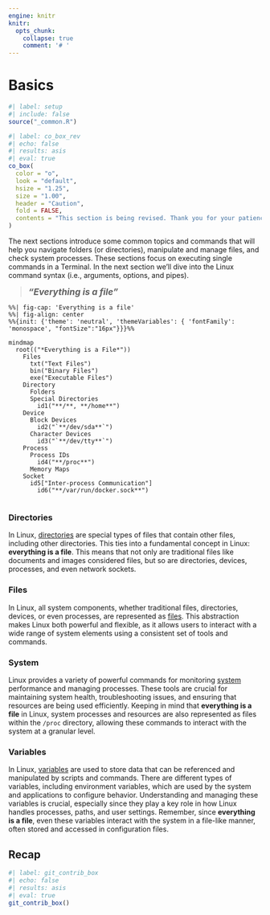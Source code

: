 ```yaml
---
engine: knitr
knitr:
  opts_chunk: 
    collapse: true
    comment: '# '
---
```


# Basics  {#sec-basic-cmnds .unnumbered}

```r
#| label: setup
#| include: false
source("_common.R")
```

```r
#| label: co_box_rev
#| echo: false
#| results: asis
#| eval: true
co_box(
  color = "o",
  look = "default", 
  hsize = "1.25", 
  size = "1.00", 
  header = "Caution", 
  fold = FALSE,
  contents = "This section is being revised. Thank you for your patience."
)
```

The next sections introduce some common topics and commands that will help you navigate folders (or directories), manipulate and manage files, and check system processes. These sections focus on executing single commands in a Terminal. In the next section we'll dive into the Linux command syntax (i.e., arguments, options, and pipes).

> ["Everything is a file"]{style="font-size: 1.25em; font-weight: bold; font-style: italic;"}

```{=html}

<style>

.codeStyle span:not(.nodeLabel) {
  font-family: monospace;
  font-size: 1.75rem;
  font-weight: bold;
  color: #9753b8 !important;
  background-color: #faf9ed;
  padding: 0.2em;
}

</style>
```

```mermaid
%%| fig-cap: 'Everything is a file'
%%| fig-align: center
%%{init: {'theme': 'neutral', 'themeVariables': { 'fontFamily': 'monospace', "fontSize":"16px"}}}%%

mindmap
  root(("*Everything is a File*"))
    Files
      txt("Text Files")
      bin("Binary Files")
      exe("Executable Files")
    Directory
      Folders
      Special Directories 
        id1("**/**, **/home**")
    Device
      Block Devices
        id2("`**/dev/sda**`")
      Character Devices
        id3("`**/dev/tty**`")
    Process
      Process IDs
        id4("**/proc**")
      Memory Maps
    Socket 
      id5["Inter-process Communication"]
        id6("**/var/run/docker.sock**")
      
```

### Directories 

In Linux, [directories](dirs.qmd) are special types of files that contain other files, including other directories. This ties into a fundamental concept in Linux: **everything is a file**. This means that not only are traditional files like documents and images considered files, but so are directories, devices, processes, and even network sockets.

### Files 

In Linux, all system components, whether traditional files, directories, devices, or even processes, are represented as [files](files.qmd). This abstraction makes Linux both powerful and flexible, as it allows users to interact with a wide range of system elements using a consistent set of tools and commands.

### System 

Linux provides a variety of powerful commands for monitoring [system](sys.qmd) performance and managing processes. These tools are crucial for maintaining system health, troubleshooting issues, and ensuring that resources are being used efficiently. Keeping in mind that **everything is a file** in Linux, system processes and resources are also represented as files within the `/proc` directory, allowing these commands to interact with the system at a granular level.

### Variables 

In Linux, [variables](vars.qmd) are used to store data that can be referenced and manipulated by scripts and commands. There are different types of variables, including environment variables, which are used by the system and applications to configure behavior. Understanding and managing these variables is crucial, especially since they play a key role in how Linux handles processes, paths, and user settings. Remember, since **everything is a file**, even these variables interact with the system in a file-like manner, often stored and accessed in configuration files.

<!--

#### Advanced Topics

- **Scripting and Automation**: Basics of writing shell scripts to automate routine tasks.

- **Customizing the Environment**: How to customize the shell experience, including themes, prompts, and aliases.

- **Security Practices**: Basic security practices using terminal commands, such as setting file permissions and managing user accounts.

#### Practical Exercises

- **Hands-On Examples**: Provide step-by-step exercises to practice basic and intermediate commands.

- **Project Ideas**: Offer project suggestions that involve using terminal commands to solve real-world problems, like data backup scripts or a basic server setup.

-->

## Recap 

```r
#| label: git_contrib_box
#| echo: false
#| results: asis
#| eval: true
git_contrib_box()
```
